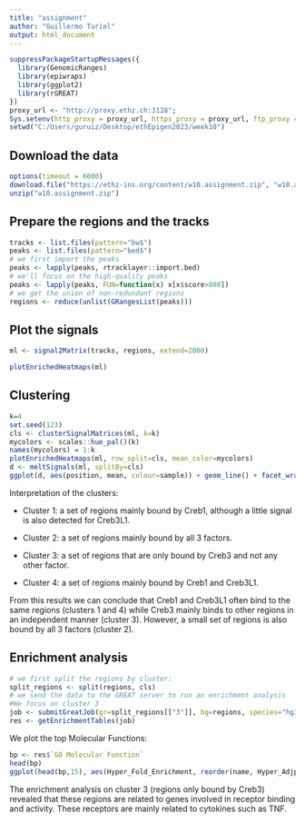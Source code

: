 ---
title: "assignment"
author: "Guillermo Turiel"
output: html_document
---

```{r}
suppressPackageStartupMessages({
  library(GenomicRanges)
  library(epiwraps)
  library(ggplot2)
  library(rGREAT)
})
proxy_url <- "http://proxy.ethz.ch:3128";
Sys.setenv(http_proxy = proxy_url, https_proxy = proxy_url, ftp_proxy = proxy_url)
setwd("C:/Users/guruiz/Desktop/ethEpigen2023/week10")
```


## Download the data

```{r, eval=FALSE}
options(timeout = 6000)
download.file("https://ethz-ins.org/content/w10.assignment.zip", "w10.assignment.zip")
unzip("w10.assignment.zip")
```

## Prepare the regions and the tracks

```{r}
tracks <- list.files(pattern="bw$")
peaks <- list.files(pattern="bed$")
# we first import the peaks
peaks <- lapply(peaks, rtracklayer::import.bed)
# we'll focus on the high-quality peaks
peaks <- lapply(peaks, FUN=function(x) x[x$score>800])
# we get the union of non-redundant regions
regions <- reduce(unlist(GRangesList(peaks)))
```

## Plot the signals

```{r}
ml <- signal2Matrix(tracks, regions, extend=2000)

plotEnrichedHeatmaps(ml)
```

## Clustering

```{r}
k=4
set.seed(123)
cls <- clusterSignalMatrices(ml, k=k)
mycolors <- scales::hue_pal()(k)
names(mycolors) = 1:k
plotEnrichedHeatmaps(ml, row_split=cls, mean_color=mycolors)
d <- meltSignals(ml, splitBy=cls)
ggplot(d, aes(position, mean, colour=sample)) + geom_line() + facet_wrap(~split)
```

Interpretation of the clusters:

- Cluster 1: a set of regions mainly bound by Creb1, although a little signal is also detected for Creb3L1.

- Cluster 2: a set of regions mainly bound by all 3 factors.

- Cluster 3: a set of regions that are only bound by Creb3 and not any other factor.

- Cluster 4: a set of regions mainly bound by Creb1 and Creb3L1.

From this results we can conclude that Creb1 and Creb3L1 often bind to the same regions (clusters 1 and 4) while Creb3 mainly binds to other regions in an independent manner (cluster 3). However, a small set of regions is also bound by all 3 factors (cluster 2). 

## Enrichment analysis

```{r}
# we first split the regions by cluster:
split_regions <- split(regions, cls)
# we send the data to the GREAT server to run an enrichment analysis
#We focus on cluster 3
job <- submitGreatJob(gr=split_regions[["3"]], bg=regions, species="hg38")
res <- getEnrichmentTables(job)
```

We plot the top Molecular Functions:

```{r, fig.width=9, fig.height=6}
bp <- res$`GO Molecular Function`
head(bp)
ggplot(head(bp,15), aes(Hyper_Fold_Enrichment, reorder(name, Hyper_Adjp_BH), size=Hyper_Foreground_Region_Hits, color=-log10(Hyper_Adjp_BH))) + geom_point() + scale_color_viridis_c()
```


The enrichment analysis on cluster 3 (regions only bound by Creb3) revealed that these regions are related to genes involved in receptor binding and activity. These receptors are mainly related to cytokines such as TNF.
